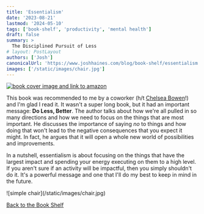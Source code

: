 ```yaml
---
title: 'Essentialism'
date: '2023-08-21'
lastmod: '2024-05-10'
tags: ['book-shelf', 'productivity', 'mental health']
draft: false
summary: >
  The Disciplined Pursuit of Less
# layout: PostLayout
authors: ['Josh']
canonicalUrl: 'https://www.joshhaines.com/blog/book-shelf/essentialism'
images: ['/static/images/chair.jpg']
---
```


<div className="mx-auto w-1/3">
  <a href="https://www.amazon.com/Essentialism-Disciplined-Pursuit-Greg-McKeown/dp/0753555166">
    <img
      alt="book cover image and link to amazon"
      src="https://m.media-amazon.com/images/I/51mNB2F9XwL._SY445_SX342_.jpg"
    />
  </a>
</div>

This book was recommended to me by a coworker (h/t [Chelsea Bowen](https://www.linkedin.com/in/chelsea-bowen-53903b31/)!) and I'm glad I read it. It wasn't a super long book, but it had an important message: **Do Less, Better**. The author talks about how we're all pulled in so many directions and how we need to focus on the things that are most important. He discusses the importance of saying _no_ to things and how doing that won't lead to the negative consequences that you expect it might. In fact, he argues that it will open a whole new world of possibilities and improvements.

In a nutshell, essentialism is about focusing on the things that have the largest impact and spending your energy executing on them to a high level. If you aren't sure if an activity will be impactful, then you simply shouldn't do it. It's a powerful message and one that I'll do my best to keep in mind in the future.

<div className="-mx-2 flex flex-wrap justify-center overflow-hidden xl:-mx-2">
  <div className="my-1 w-full overflow-hidden px-2 xl:my-1 xl:w-3/4 xl:px-2">
    ![simple chair](/static/images/chair.jpg)
  </div>
</div>

[Back to the Book Shelf](/blog/book-shelf)
